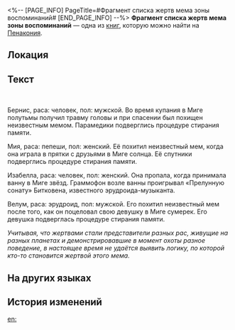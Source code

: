 <%-- [PAGE_INFO]
PageTitle=#Фрагмент списка жертв мема зоны воспоминаний#
[END_PAGE_INFO] --%>
{{Дополнить}}
{{Книга Инфобокс
|id           = 304
|Название     = 
|Изображение  = Предмет Плёнка Пенакония.png
|Мир          = Пенакония
|Томов        = 1
|Автор        = <!--нужно добавить-->
|Описание     = Рукописный фрагмент со списком жертв мема зоны воспоминаний - один из самых охраняемых секретов Семьи. Нам удалось разгадать шифр, которым воспользовался информатор.
|Том1         = {{tx}}
|Источник1    = {{tx|Отсутствует источник}}
|Персонажи    = 
|Фракции      = 
}}
'''Фрагмент списка жертв мема зоны воспоминаний''' — одна из [[Книги|книг]], которую можно найти на [[Пенакония]].

==Локация==
{{Отметка карты|<!--название карты-->|<!--id отметки-->}}

==Текст==
{{Размер|+3|<div align="center">Внимание: представленные ниже сведения</div>}}<br />
{{Размер|+9|<div align="center">СТРОГО КОНФИДЕНЦИАЛЬНЫ</div>}}


Бернис, раса: человек, пол: мужской. Во время купания в Миге полутьмы получил травму головы и при спасении был похищен неизвестным мемом. Парамедики подверглись процедуре стирания памяти.

Мия, раса: пепеши, пол: женский. Её похитил неизвестный мем, когда она играла в прятки с друзьями в Миге солнца. Её спутники подверглись процедуре стирания памяти.

Изабелла, раса: человек, пол: женский. Она пропала, когда принимала ванну в Миге звёзд. Граммофон возле ванны проигрывал «Прелунную сонату» Битковена, известного эрудроида-музыканта.

Велум, раса: эрудроид, пол: мужской. Его похитил неизвестный мем после того, как он поцеловал свою девушку в Миге сумерек. Его девушка подверглась процедуре стирания памяти.

''Учитывая, что жертвами стали представители разных рас, живущие на разных планетах и демонстрировавшие в момент охоты разное поведение, в настоящее время не удаётся выявить логику, по которой кто-то становится жертвой этого мема.''

==На других языках==
{{На других языках
|en   = ''Memory Zone Meme Victim List Snippet''
|zhs  = 《忆域迷因受害者名单片段》
|zht  = 《憶域迷因受害者名單片段》
|ja   = 『記憶域ミームの被害者リストの一部』
|ko   = ≪기억의 영역 밈 피해자 명단 일부≫
|es   = «Fragmento de la lista de víctimas del Meme de la Zona de los Recuerdos»
|fr   = ''Extrait de la liste des victimes de la Créature mémorielle''
|ru   = Фрагмент списка жертв мема зоны воспоминаний
|th   = รายชื่อเหยื่อของ Memory Zone Meme
|vi   = "Đoạn Danh Sách Người Bị Hại Meme Vùng Hồi Ức"
|de   = „Schnipsel mit der Liste der Opfer des Speicherbereich-Mems“
|id   = "Cuplikan Daftar Korban Memory Zone Meme"
|pt   = "Recorte da Lista de Vítimas do Mimema da Zona da Memória"
}}

==История изменений==
{{История изменений|3.5}}

[[en:]]